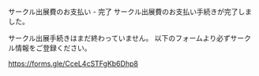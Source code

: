 
<SEO title="サークル出展費のお支払い完了"/>

<SectionHeader text="SUCCESS" pageHeader>
サークル出展費のお支払い - 完了
</SectionHeader>

<MdxContainer>
サークル出展費のお支払い手続きが完了しました。

サークル出展手続きはまだ終わっていません。
以下のフォームより必ずサークル情報をご登録ください。

https://forms.gle/CceL4cSTFgKb6Dhp8

</MdxContainer>


